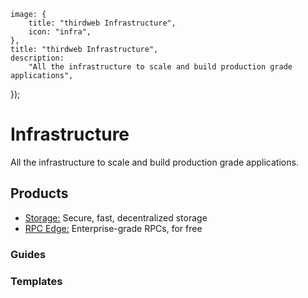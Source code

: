 
	image: {
		title: "thirdweb Infrastructure",
		icon: "infra",
	},
	title: "thirdweb Infrastructure",
	description:
		"All the infrastructure to scale and build production grade applications",
});

# Infrastructure

All the infrastructure to scale and build production grade applications.

## Products

- [Storage:](/infrastructure/storage) Secure, fast, decentralized storage
- [RPC Edge:](/infrastructure/rpc-edge/overview) Enterprise-grade RPCs, for free

### Guides

<Grid>
<ArticleCard
	title="Airdrop NFTs"
	description="Learn how to airdrop NFTs to your community using Engine."
	href="/engine/guides/airdrop-nfts"
/>

<ArticleCard
	title="NFT Checkout"
	description="Learn how to add NFT Checkout with Engine."
	href="/engine/guides/nft-checkout"
/>

<ArticleCard
	title="Upload files to IPFS"
	description="Learn how to upload files to IPFS using Storage."
	href="/infrastructure/storage/how-to-use-storage/upload-files-to-ipfs"
/>
</Grid>

### Templates

<Grid>
<GithubTemplateCard
	title="Scoped Sessions"
	href="https://github.com/thirdweb-example/smart-account-engine-sessions-demo"
/>

<GithubTemplateCard
	title="TappyFowl"
	href="https://github.com/thirdweb-example/TappyFowl"
/>

<GithubTemplateCard
	title="NFT Checkout"
	href="https://github.com/thirdweb-example/engine-nft-checkout"
/>

<GithubTemplateCard
	title="Minting API"
	href="https://github.com/thirdweb-example/engine-minting-api"
/>

<GithubTemplateCard
	title="Phygital Experience"
	href="https://github.com/thirdweb-example/phygital-experience"
/>

<GithubTemplateCard
	title="Unreal Engine Demo"
	href="https://github.com/thirdweb-example/TappyFowl"
/>
</Grid>
